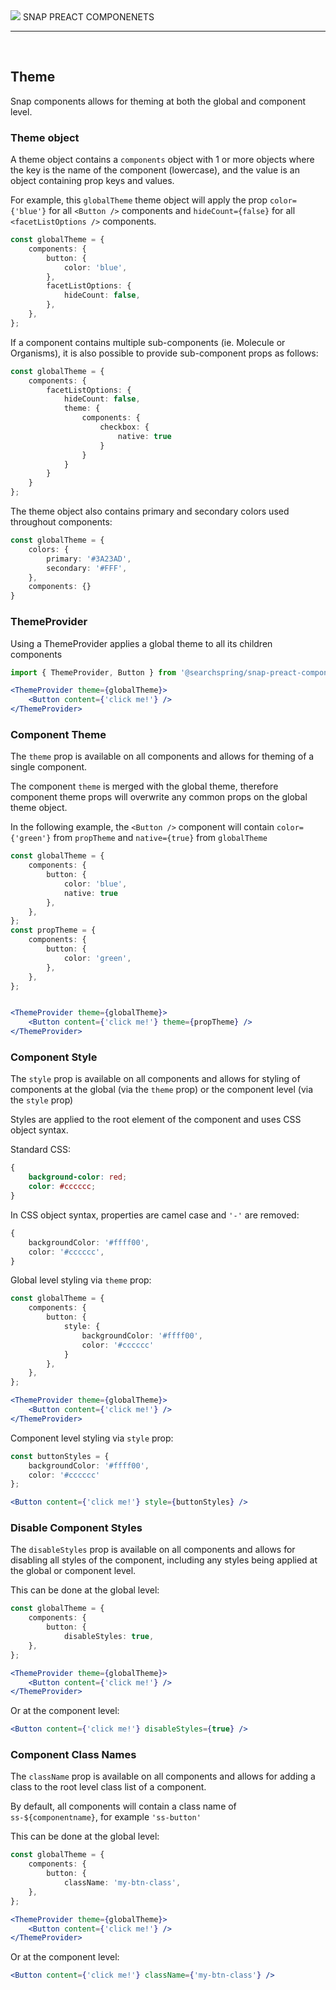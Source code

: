 
<Meta title="Doumentation/Theme" />

<style>{`
	.header {
		display: flex;
		align-items: center;
	}

	.header .subtitle {
		text-transform: uppercase;
		color: #00cee1;
	}

	.header img {
			width: 300px;
			margin-right: 20px;
		}
`}</style>

<div class="header">
	<img src={searchspringLogo} />
	<span class="subtitle">SNAP PREACT COMPONENETS</span>
</div>

---

<br/>


## Theme
Snap components allows for theming at both the global and component level.

### Theme object
A theme object contains a `components` object with 1 or more objects where the key is the name of the component (lowercase), and the value is an object containing prop keys and values.

For example, this `globalTheme` theme object will apply the prop `color={'blue'}` for all `<Button />` components and `hideCount={false}` for all `<facetListOptions />` components.

```typescript
const globalTheme = {
	components: {
		button: {
			color: 'blue',
		},
		facetListOptions: {
			hideCount: false,
		},
	},
};
```

If a component contains multiple sub-components (ie. Molecule or Organisms), it is also possible to provide sub-component props as follows:

```typescript
const globalTheme = {
	components: {
		facetListOptions: {
			hideCount: false,
			theme: {
				components: {
					checkbox: {
						native: true
					}
				}
			}
		}
	}
};
```

The theme object also contains primary and secondary colors used throughout components:

```typescript
const globalTheme = {
	colors: {
		primary: '#3A23AD',
		secondary: '#FFF',
	},
	components: {}
}
```

### ThemeProvider
Using a ThemeProvider applies a global theme to all its children components

```typescript
import { ThemeProvider, Button } from '@searchspring/snap-preact-components'
```

```jsx
<ThemeProvider theme={globalTheme}>
	<Button content={'click me!'} />
</ThemeProvider>
```

### Component Theme
The `theme` prop is available on all components and allows for theming of a single component. 

The component `theme` is merged with the global theme, therefore component theme props will overwrite any common props on the global theme object.

In the following example, the `<Button />` component will contain `color={'green'}` from `propTheme` and `native={true}` from `globalTheme`

```typescript
const globalTheme = {
	components: {
		button: {
			color: 'blue',
			native: true
		},
	},
};
const propTheme = {
	components: {
		button: {
			color: 'green',
		},
	},
};
```

```jsx

<ThemeProvider theme={globalTheme}>
    <Button content={'click me!'} theme={propTheme} />
</ThemeProvider>
```


### Component Style
The `style` prop is available on all components and allows for styling of components at the global (via the `theme` prop) or the component level (via the `style` prop)

Styles are applied to the root element of the component and uses CSS object syntax.

Standard CSS:
```css
{
	background-color: red;
	color: #cccccc;
}
```

In CSS object syntax, properties are camel case and `'-'` are removed:
```typescript
{ 
	backgroundColor: '#ffff00',
	color: '#cccccc',
}
```

<!-- TODO: once classnames are standardized, document how to target sub elements -->

Global level styling via `theme` prop:

```typescript
const globalTheme = {
	components: {
		button: {
			style: {
				backgroundColor: '#ffff00',
				color: '#cccccc'
			}
		},
	},
};
```

```jsx
<ThemeProvider theme={globalTheme}>
    <Button content={'click me!'} />
</ThemeProvider>
```

Component level styling via `style` prop:

```typescript
const buttonStyles = {
	backgroundColor: '#ffff00',
	color: '#cccccc'
};
```

```jsx
<Button content={'click me!'} style={buttonStyles} />
```

### Disable Component Styles
The `disableStyles` prop is available on all components and allows for disabling all styles of the component, including any styles being applied at the global or component level. 

This can be done at the global level:

```typescript
const globalTheme = {
	components: {
		button: {
			disableStyles: true,
	},
};
```

```jsx
<ThemeProvider theme={globalTheme}>
    <Button content={'click me!'} />
</ThemeProvider>
```

Or at the component level:

```jsx
<Button content={'click me!'} disableStyles={true} />
```


### Component Class Names
The `className` prop is available on all components and allows for adding a class to the root level class list of a component. 

By default, all components will contain a class name of `ss-${componentname}`, for example `'ss-button'`

This can be done at the global level:

```typescript
const globalTheme = {
	components: {
		button: {
			className: 'my-btn-class',
	},
};
```

```jsx
<ThemeProvider theme={globalTheme}>
    <Button content={'click me!'} />
</ThemeProvider>
```

Or at the component level:

```jsx
<Button content={'click me!'} className={'my-btn-class'} />
```
